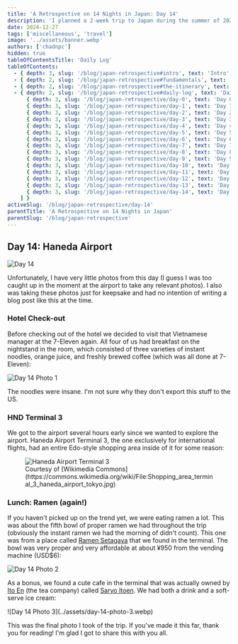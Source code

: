 ```yaml
---
title: 'A Retrospective on 14 Nights in Japan: Day 14'
description: 'I planned a 2-week trip to Japan during the summer of 2023 for my family. Here are some of the highlights, blunders, experiences gathered throughout the process.'
date: 2024-12-27
tags: ['miscellaneous', 'travel']
image: '../assets/banner.webp'
authors: ['chadnpc']
hidden: true
tableOfContentsTitle: 'Daily Log'
tableOfContents:
  - { depth: 3, slug: '/blog/japan-retrospective#intro', text: 'Intro', subheadings: [] }
  - { depth: 2, slug: '/blog/japan-retrospective#fundamentals', text: 'Fundamentals', subheadings: [] }
  - { depth: 2, slug: '/blog/japan-retrospective#the-itinerary', text: 'The Itinerary', subheadings: [] }
  - { depth: 2, slug: '/blog/japan-retrospective#daily-log', text: 'Daily Log', subheadings: [
      { depth: 3, slug: '/blog/japan-retrospective/day-0', text: 'Day 0: Kansai Airport', subheadings: [] },
      { depth: 3, slug: '/blog/japan-retrospective/day-1', text: 'Day 1: Osaka Day Trip', subheadings: [] },
      { depth: 3, slug: '/blog/japan-retrospective/day-2', text: 'Day 2: Nara Day Trip', subheadings: [] },
      { depth: 3, slug: '/blog/japan-retrospective/day-3', text: 'Day 3: East Kyoto', subheadings: [] },
      { depth: 3, slug: '/blog/japan-retrospective/day-4', text: 'Day 4: West/Central Kyoto', subheadings: [] },
      { depth: 3, slug: '/blog/japan-retrospective/day-5', text: 'Day 5: Fushimi-Inari Taisha', subheadings: [] },
      { depth: 3, slug: '/blog/japan-retrospective/day-6', text: 'Day 6: Hakone-Yumoto', subheadings: [] },
      { depth: 3, slug: '/blog/japan-retrospective/day-7', text: 'Day 7: Hakone Round Course', subheadings: [] },
      { depth: 3, slug: '/blog/japan-retrospective/day-8', text: 'Day 8: Shinjuku, Kabukichō', subheadings: [] },
      { depth: 3, slug: '/blog/japan-retrospective/day-9', text: 'Day 9: Yokohama, Shibuya', subheadings: [] },
      { depth: 3, slug: '/blog/japan-retrospective/day-10', text: 'Day 10: Rest Day', subheadings: [] },
      { depth: 3, slug: '/blog/japan-retrospective/day-11', text: 'Day 11: Akihabara', subheadings: [] },
      { depth: 3, slug: '/blog/japan-retrospective/day-12', text: 'Day 12: Asakusa, Odaiba', subheadings: [] },
      { depth: 3, slug: '/blog/japan-retrospective/day-13', text: 'Day 13: Kamakura Day Trip', subheadings: [] },
      { depth: 3, slug: '/blog/japan-retrospective/day-14', text: 'Day 14: Haneda Airport', subheadings: [] },
    ] }
activeSlug: '/blog/japan-retrospective/day-14'
parentTitle: 'A Retrospective on 14 Nights in Japan'
parentSlug: '/blog/japan-retrospective'
---
```


## Day 14: Haneda Airport

![Day 14](../assets/day-14.webp)

Unfortunately, I have very little photos from this day (I guess I was too caught up in the moment at the airport to take any relevant photos). I also was taking these photos just for keepsake and had no intention of writing a blog post like this at the time.

### Hotel Check-out

Before checking out of the hotel we decided to visit that Vietnamese manager at the 7-Eleven again. All four of us had breakfast on the nightstand in the room, which consisted of three varieties of instant noodles, orange juice, and freshly brewed coffee (which was all done at 7-Eleven):

![Day 14 Photo 1](../assets/day-14-photo-1.webp)

The noodles were insane. I'm not sure why they don't export this stuff to the US.

### HND Terminal 3

We got to the airport several hours early since we wanted to explore the airport. Haneda Airport Terminal 3, the one exclusively for international flights, had an entire Edo-style shopping area inside of it for some reason:

<figure>
    <img
        class="w-full lg:w-2/3"
        src="https://upload.wikimedia.org/wikipedia/commons/thumb/7/76/Shopping_area_terminal_3_haneda_airport_tokyo.jpg/800px-Shopping_area_terminal_3_haneda_airport_tokyo.jpg?20200410110314"
        alt="Haneda Airport Terminal 3"
    />
    <figcaption class="text-center text-muted-foreground">
        Courtesy of [Wikimedia Commons](https://commons.wikimedia.org/wiki/File:Shopping_area_terminal_3_haneda_airport_tokyo.jpg)
    </figcaption>
</figure>

### Lunch: Ramen (again!)

If you haven't picked up on the trend yet, we were eating ramen a lot. This was about the fifth bowl of proper ramen we had throughout the trip (obviously the instant ramen we had the morning of didn't count). This one was from a place called [Ramen Setagaya](https://tabelog.com/en/tokyo/A1315/A131504/13117591/) that we found in the terminal. The bowl was very proper and very affordable at about ¥950 from the vending machine (USD$6):

![Day 14 Photo 2](../assets/day-14-photo-2.webp)

As a bonus, we found a cute cafe in the terminal that was actually owned by [Ito En](https://en.wikipedia.org/wiki/Ito_En) (the tea company) called [Saryo Itoen](https://tabelog.com/en/tokyo/A1315/A131504/13174290/). We had both a drink and a soft-serve ice cream:

<div class="mx-auto w-1/2">
![Day 14 Photo 3](../assets/day-14-photo-3.webp)
</div>

This was the final photo I took of the trip. If you've made it this far, thank you for reading! I'm glad I got to share this with you all.
